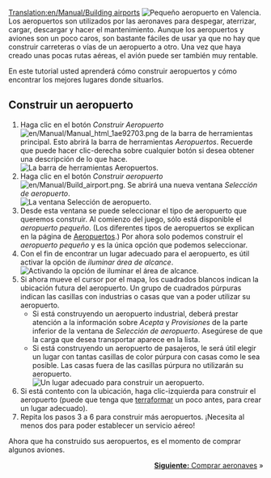 [[Translation:en/Manual/Building airports]]
{{es/Manual/Tutorial/Tutorial}}
[[File:es/Manual/Build-airport-1.png|frame|none|Pequeño aeropuerto en Valencia.]]
Los aeropuertos son utilizados por las aeronaves para despegar, aterrizar, cargar, descargar y hacer el mantenimiento. Aunque los aeropuertos y aviones son un poco caros, son bastante fáciles de usar ya que no hay que construir carreteras o vías de un aeropuerto a otro. Una vez que haya creado unas pocas rutas aéreas, el avión puede ser también muy rentable.

En este tutorial usted aprenderá cómo construir aeropuertos y cómo encontrar los mejores lugares donde situarlos.

==Construir un aeropuerto==
# Haga clic en el botón ''Construir Aeropuerto'' [[File:en/Manual/Manual html 1ae92703.png]] de la barra de herramientas principal. Esto abrirá la barra de herramientas ''Aeropuertos''. Recuerde que puede hacer clic-derecha sobre cualquier botón si desea obtener una descripción de lo que hace.<br/>[[File:es/Manual/Airport construction.png|frame|none|La barra de herramientas Aeropuertos.]]
# Haga clic en el botón ''Construir aeropuerto'' [[File:en/Manual/Build airport.png]]. Se abrirá una nueva ventana ''Selección de aeropuerto''.<br/>[[File:es/Manual/Build-airport-2.png|frame|none|La ventana Selección de aeropuerto.]]
# Desde esta ventana se puede seleccionar el tipo de aeropuerto que queremos construir. Al comienzo del juego, sólo está disponible el ''aeropuerto pequeño''. (Los diferentes tipos de aeropuertos se explican en la página de [[es/Manual/Aeropuertos|Aeropuertos]].) Por ahora solo podemos construir el ''aeropuerto pequeño'' y es la única opción que podemos seleccionar.
# Con el fin de encontrar un lugar adecuado para el aeropuerto, es útil activar la opción de ''iluminar área de alcance''.<br/>[[File:es/Manual/Coverage-area-highlight.png|frame|none|Activando la opción de iluminar el área de alcance.]]
# Si ahora mueve el cursor por el mapa, los cuadrados blancos indican la ubicación futura del aeropuerto. Un grupo de cuadrados púrpuras indican las casillas con industrias o casas que van a poder utilizar su aeropuerto.
#* Si está construyendo un aeropuerto industrial, deberá prestar atención a la información sobre ''Acepta'' y ''Provisiones'' de la parte inferior de la ventana de ''Selección de aeropuerto''. Asegúrese de que la carga que desea transportar aparece en la lista.
#* Si está construyendo un aeropuerto de pasajeros, le será útil elegir un lugar con tantas casillas de color púrpura con casas como le sea posible. Las casas fuera de las casillas púrpura no utilizarán su aeropuerto.<br/>[[File:es/Manual/Build-airport-3.png|frame|none|Un lugar adecuado para construir un aeropuerto.]]
# Si está contento con la ubicación, haga clic-izquierda para construir el aeropuerto (puede que tenga que [[es/Manual/Paisaje|terraformar]] un poco antes, para crear un lugar adecuado).
# Repita los pasos 3 a 6 para construir más aeropuertos. ¡Necesita al menos dos para poder establecer un servicio aéreo!

Ahora que ha construido sus aeropuertos, es el momento de comprar algunos aviones.

<span style="float: right">[[es/Manual/Comprar aeronaves|'''Siguiente:''' Comprar aeronaves]] &raquo;</span>